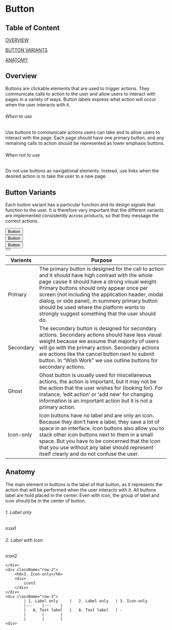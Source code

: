 

<style>{`

.header {
    color: #D1036F;
}

.code-snippet {
    background-color: ${colors.grey[8]};
    width:100%;
}

.fraction-size {
    height: 30rem
}

.container{
    display:inline-flex;
    width:100%;
}

.btn-primary::after {
    content:'';
    border-bottom:0.1rem solid ${colors.grey[2]};
    width:100%;
    display:block;
}

.btn-ghost::after{
    content:'';
    border-bottom:0.1rem solid ${colors.grey[2]};
    width:100%;
    display:block;
}

.row-1 , .row-2{
    width:50%;
    text-align:center;
}

.row-1{
    border-right:0.1rem solid ${colors.grey[2]};
}

.icon-only_preview{
    vertical-align:middle;
}

.btn-arrangment{
    margin:3rem;
}

.live-demo{
    background-color: ${colors.grey[8]};
    width:80%;
    margin: 0 auto;
}

.button-variant-table th{
    background:${colors.grey[2]} ;
}
    
.button-variant-table td{
    color:${colors.pink[3]} ;
}



`}</style>

<Meta title="Components/Button Documentation" components={Button}/>

# Button

## Table of Content
[OVERVIEW](#overview)  

[BUTTON VARIANTS](#button-variants)

[ANATOMY](#anatomy)





## Overview 
Buttons are clickable elements that are used to trigger actions. 
They communicate calls to action to the user and allow users to interact with pages in a variety of ways. Button labels 
express what action will occur when the user interacts with it.

<h6 className={'header'}>When to use</h6>

Use buttons to communicate actions users can take and to allow users to interact with the page. 
Each page should have one primary button, and any remaining calls to action should be represented as lower emphasis buttons.

<h6 className={'header'}>When not to use</h6>

Do not use buttons as navigational elements. Instead, use links when the desired action is to take the user to a new page.

## Button Variants
Each button variant has a particular function and its design signals that function to the user. 
It is therefore very important that the different variants are implemented consistently across products, 
so that they message the correct actions.

<div>
<div className="code-snippet">
  <div className="container">
        <div className="row-1">
            <div className="btn-primary">
                <Button className="btn-arrangment" kind="primary">Button</Button>
            </div>
            <div className="btn-secondary">
                <Button className="btn-arrangment" kind="secondary">Button</Button>
            </div>
        </div>  
        <div className="row-2">  
            <div className="btn-ghost">
                <Button className="btn-arrangment" kind="ghost">Button</Button>
            </div>
            <div className="btn-icon-only">
                <Button className="icon-only_preview btn-arrangment" kind="primary" iconMode="icon-only" iconName="search"></Button>
            </div>
        </div>    
    </div> 
</div>

<div className="button-variant-table">

|Varients|Purpose|
|---|---|
| Primary |The primary button is designed for the call to action and it should have high contrast with the whole page cause it should have a strong visual weight. Primary buttons should only appear once per screen (not including the application header, modal dialog, or side panel), in summery primary button should be used where the platform wants to strongly suggest something that the user should do.|
| Secondary|  The secondary button is designed for secondary actions. Secondary actions should have less visual weight because we assume that majority of users will go with the primary action. Secondary actions are actions like the cancel button next to submit button. In “Wish Work” we use outline buttons for secondary actions.|
| Ghost  	|   Ghost button is usually used for miscellaneous actions,  the action is important, but it may not be the action that the user wishes for (looking for). For instance, ‘edit action’ or ‘add new’  for changing information is an important action but it is not a primary action.|
|  Icon-only	|   Icon buttons have no label and are only an icon. Because they don’t have a label, they save a lot of space in an interface. Icon buttons also allow you to stack other icon buttons next to them in a small space. But you have to be concerned that the icon that you use without any label should represent itself clearly and do not confuse the user.|

</div>
</div>

          
## Anatomy
The main element in buttons is the label of that button, as it represents the action that will be performed when the user interacts with it. 
All buttons label are hold placed in the center. Even with icon, the group of label and icon should be in the center of button.


<div className="container">
    <div className="row-1">
        <div className="label-btn">
            <h6>1. Label only </h6>
            <div className="label-btn_img">
                 icon1
            </div>
        </div>
        <div className="label-with_icon">
            <h6> 2. Label with icon</h6>
            <div className="label-with_icon__img">
                 icon2
            </div>
        </div>
        
    </div>
    <div className="row-2">
        <h6>3. Icon-only</h6>
        <div>
            icon3
        </div>
    </div>
    <div className="row-3">
            | 1. Label only  	|   2. Label only	| 3. Icon-only
            |---	|---	|
            |   A. Text label	|   A. Text label	| -
            |   	|   	|
            |   	|   	|
    <div>
</div>


















